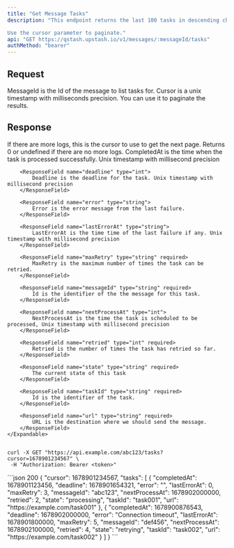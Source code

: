 ```yaml
---
title: "Get Message Tasks"
description: "This endpoint returns the last 100 tasks in descending chronological order.           

Use the cursor parameter to paginate."
api: "GET https://qstash.upstash.io/v1/messages/:messageId/tasks"
authMethod: "bearer"
---
```


## Request

<ParamField path="messageId" type="string" required>
    MessageId is the Id of the message to list tasks for.
</ParamField>

<ParamField query="cursor" type="int">
    Cursor is a unix timestamp with milliseconds precision. You can use it to
    paginate the results.
</ParamField>

## Response

<ResponseField name="cursor" type="int">
    If there are more logs, this is the cursor to use to get the next page.
    Returns 0 or undefined if there are no more logs.
</ResponseField>

<ResponseField name="tasks" type="Array<Task>" required>
    <Expandable title="Task">
        <ResponseField name="completedAt" type="int">
            CompletedAt is the time when the task is processed successfully. Unix timestamp with millisecond precision
        </ResponseField>
        
        <ResponseField name="deadline" type="int">
            Deadline is the deadline for the task. Unix timestamp with millisecond precision
        </ResponseField>

        <ResponseField name="error" type="string">
            Error is the error message from the last failure.
        </ResponseField>

        <ResponseField name="lastErrorAt" type="string">
            LastErrorAt is the time time of the last failure if any. Unix timestamp with millisecond precision
        </ResponseField>

        <ResponseField name="maxRetry" type="string" required>
            MaxRetry is the maximum number of times the task can be retried.
        </ResponseField>

        <ResponseField name="messageId" type="string" required>
            Id is the identifier of the the message for this task.
        </ResponseField>

        <ResponseField name="nextProcessAt" type="int">
            NextProcessAt is the time the task is scheduled to be processed, Unix timestamp with millisecond precision
        </ResponseField>

        <ResponseField name="retried" type="int" required>
            Retried is the number of times the task has retried so far.
        </ResponseField>

        <ResponseField name="state" type="string" required>
            The current state of this task
        </ResponseField>

        <ResponseField name="taskId" type="string" required>
            Id is the identifier of the task.
        </ResponseField>

        <ResponseField name="url" type="string" required>
            URL is the destination where we should send the message.
        </ResponseField>
    </Expandable>

</ResponseField>

<RequestExample>

```shell curl

curl -X GET "https://api.example.com/abc123/tasks?cursor=1678901234567" \
 -H "Authorization: Bearer <token>"

```

</RequestExample>

<ResponseExample>
```json 200
{
  "cursor": 1678901234567,
  "tasks": [
    {
      "completedAt": 1678901123456,
      "deadline": 1678901654321,
      "error": "",
      "lastErrorAt": 0,
      "maxRetry": 3,
      "messageId": "abc123",
      "nextProcessAt": 1678902000000,
      "retried": 2,
      "state": "processing",
      "taskId": "task001",
      "url": "https://example.com/task001"
    },
    {
      "completedAt": 1678900876543,
      "deadline": 1678902000000,
      "error": "Connection timeout",
      "lastErrorAt": 1678901800000,
      "maxRetry": 5,
      "messageId": "def456",
      "nextProcessAt": 1678902100000,
      "retried": 4,
      "state": "retrying",
      "taskId": "task002",
      "url": "https://example.com/task002"
    }
  ]
}
```
</ResponseExample>
